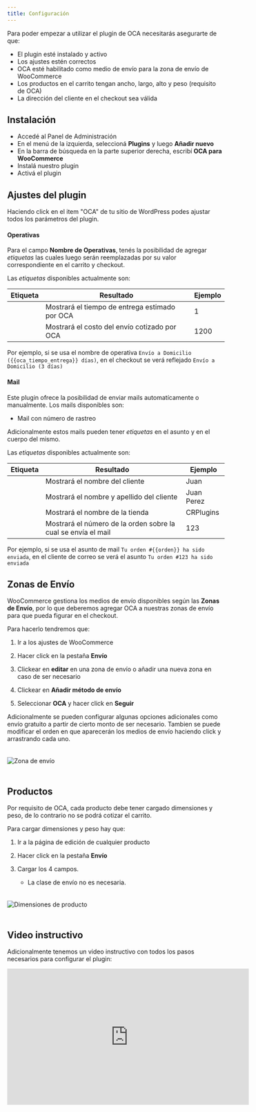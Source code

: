 ```yaml
---
title: Configuración
---
```



Para poder empezar a utilizar el plugin de OCA necesitarás asegurarte de que:

- El plugin esté instalado y activo
- Los ajustes estén correctos
- OCA esté habilitado como medio de envío para la zona de envío de WooCommerce
- Los productos en el carrito tengan ancho, largo, alto y peso (requisito de OCA)
- La dirección del cliente en el checkout sea válida

## Instalación

- Accedé al Panel de Administración
- En el menú de la izquierda, seleccioná **Plugins** y luego **Añadir nuevo**
- En la barra de búsqueda en la parte superior derecha, escribí **OCA para WooCommerce**
- Instalá nuestro plugin
- Activá el plugin

## Ajustes del plugin

Haciendo click en el item "OCA" de tu sitio de WordPress podes ajustar todos los parámetros del plugin.

#### Operativas

Para el campo **Nombre de Operativas**, tenés la posibilidad de agregar _etiquetas_ las cuales luego serán reemplazadas por su valor correspondiente en el carrito y checkout.

Las _etiquetas_ disponibles actualmente son:

|  Etiqueta  | Resultado | Ejemplo |
|------------|-----------|---------|
| <Badge text="{{oca_tiempo_entrega}}" variant="note" /> | Mostrará el tiempo de entrega estimado por OCA | 1 |
| <Badge text="{{oca_precio_envio}}" variant="note" /> | Mostrará el costo del envío cotizado por OCA | 1200 |

Por ejemplo, si se usa el nombre de operativa `Envío a Domicilio ({{oca_tiempo_entrega}} días)`, en el checkout se verá reflejado `Envío a Domicilio (3 días)`

#### Mail

Este plugin ofrece la posibilidad de enviar mails automatícamente o manualmente. Los mails disponibles son:

- Mail con número de rastreo

Adicionalmente estos mails pueden tener _etiquetas_ en el asunto y en el cuerpo del mismo.

Las _etiquetas_ disponibles actualmente son:

|  Etiqueta  | Resultado | Ejemplo |
|------------|-----------|---------|
| <Badge text="{{nombre}}" variant="note" /> | Mostrará el nombre del cliente | Juan |
| <Badge text="{{nombre_completo}}" variant="note" /> | Mostrará el nombre y apellido del cliente | Juan Perez |
| <Badge text="{{sitio}}" variant="note" /> | Mostrará el nombre de la tienda | CRPlugins |
| <Badge text="{{orden}}" variant="note" /> | Mostrará el número de la orden sobre la cual se envía el mail | 123 |

Por ejemplo, si se usa el asunto de mail `Tu orden #{{orden}} ha sido enviada`, en el cliente de correo se verá el asunto `Tu orden #123 ha sido enviada`

## Zonas de Envío

WooCommerce gestiona los medios de envío disponibles según las **Zonas de Envío**, por lo que deberemos agregar OCA a nuestras zonas de envío para que pueda figurar en el checkout.

Para hacerlo tendremos que:

<Steps>

1. Ir a los ajustes de WooCommerce

2. Hacer click en la pestaña **Envío**

3. Clickear en **editar** en una zona de envío o añadir una nueva zona en caso de ser necesario

4. Clickear en **Añadir método de envío**

5. Seleccionar **OCA** y hacer click en **Seguir**

</Steps>

Adicionalmente se pueden configurar algunas opciones adicionales como envío gratuito a partir de cierto monto de ser necesario. Tambien se puede modificar el orden en que aparecerán los medios de envío haciendo click y arrastrando cada uno.

<Image src={shippingZone} style="margin:20px auto" alt="Zona de envío" />

## Productos

Por requisito de OCA, cada producto debe tener cargado dimensiones y peso, de lo contrario no se podrá cotizar el carrito.

Para cargar dimensiones y peso hay que:

<Steps>

1. Ir a la página de edición de cualquier producto

2. Hacer click en la pestaña **Envío**

3. Cargar los 4 campos. 
    - La clase de envío no es necesaria.

</Steps>
<Image src={productDimensions} style="margin:20px auto" alt="Dimensiones de producto" />

## Video instructivo

Adicionalmente tenemos un video instructivo con todos los pasos necesarios para configurar el plugin:

<iframe width="560" style="height:315px;" height="315" src="https://www.youtube.com/embed/apPLtYrhRhQ?si=5qzQrCIhRXpkyRsE" title="YouTube video player" frameborder="0" allow="accelerometer; autoplay; clipboard-write; encrypted-media; gyroscope; picture-in-picture; web-share" referrerpolicy="strict-origin-when-cross-origin" allowfullscreen></iframe>